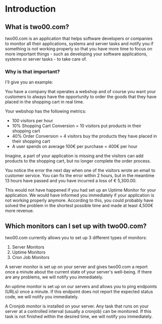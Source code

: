 # Introduction

## What is two00.com?

two00.com is an application that helps software developers or companies to monitor all their applications, systems and server tasks and notify you if something is not working properly so that you have more time to focus on more important things - such as developing your software applications, systems or server tasks - to take care of.

### Why is that important?

I'll give you an example:

You have a company that operates a webshop and of course you want your customers to always have the opportunity to order the goods that they have placed in the shopping cart in real time.

Your webshop has the following metrics:

- 100 visitors per hour
- 10% Shopping Cart Conversion = 10 visitors put products in their shopping cart
- 40% Order Conversion = 4 visitors buy the products they have placed in their shopping cart
- A user spends on average 100€ per purchase = 400€ per hour

Imagine, a part of your application is missing and the visitors can add products to the shopping cart, but no longer complete the order process.

You notice the error the next day when one of the visitors wrote an email to customer service. You can fix the error within 2 hours, but in the meantime 13 hours have passed and you have incurred a loss of € 5,300.00.

This would not have happened if you had set up an Uptime Monitor for your application. We would have informed you immediately if your application is not working properly anymore. According to this, you could probably have solved the problem in the shortest possible time and made at least 4,500€ more revenue.

## Which monitors can I set up with two00.com?

two00.com currently allows you to set up 3 different types of monitors:

1. Server Monitors
2. Uptime Monitors
3. Cron Job Monitors

A server monitor is set up on your server and gives two00.com a report once a minute about the current state of your server's well-being. If there are any problems, we will notify you immediately.

An uptime monitor is set up on our servers and allows you to ping endpoints (URLs) once a minute. If this endpoint does not report the expected status code, we will notify you immediately.

A Cronjob monitor is installed on your server. Any task that runs on your server at a controlled interval (usually a cronjob) can be monitored. If this task is not finished within the desired time, we will notify you immediately.